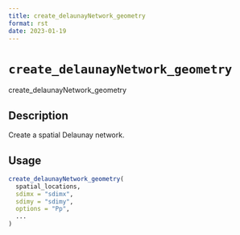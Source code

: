 ```yaml
--- 
title: create_delaunayNetwork_geometry 
format: rst 
date: 2023-01-19 
--- 
```

# `create_delaunayNetwork_geometry`

create_delaunayNetwork_geometry


## Description

Create a spatial Delaunay network.


## Usage

```r
create_delaunayNetwork_geometry(
  spatial_locations,
  sdimx = "sdimx",
  sdimy = "sdimy",
  options = "Pp",
  ...
)
```


